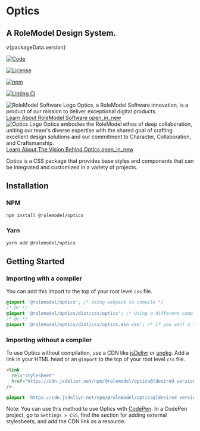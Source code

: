 
<Meta title="Introduction" />

# Optics

<h2>A RoleModel Design System.</h2>

<span>v{packageData.version}</span>

<div className='flex gap-sm'>

[![Code](https://img.shields.io/badge/GitHub-Code-232323.svg?logo=github&logoColor=white)](https://github.com/RoleModel/optics)

[![License](https://img.shields.io/badge/license-MIT-232323.svg)](https://github.com/RoleModel/optics/blob/main/LICENSE)

[![npm](https://img.shields.io/npm/dw/@rolemodel/optics?label=npm)](https://www.npmjs.com/package/@rolemodel/optics)

[![Linting CI](https://github.com/RoleModel/optics/actions/workflows/linting.yml/badge.svg)](https://github.com/RoleModel/optics/actions/workflows/linting.yml)

</div>

<div className='flex flex-col gap-md'>
  <div className="card card--company card--shadow-x-small">
    <div className="card__info">
      <img className="card__info-logo" src="./public/rms-logo.svg" alt="RoleModel Software Logo" />
      <span>Optics, a RoleModel Software innovation, is a product of our mission to deliver exceptional digital products.</span>
    </div>
    <a className="btn sb-unstyled" href="https://rolemodelsoftware.com/" target="_blank">
      <span>Learn About RoleModel Software</span>
      <span className="material-symbols-outlined">open_in_new</span>
    </a>
  </div>

  <div className="card card--company card--shadow-x-small">
    <div className="card__info">
      <img className="card__info-logo" src="./public/optics-logo.svg" alt="Optics Logo" />
      <span>
        Optics embodies the RoleModel ethos of deep collaboration, uniting our team's diverse expertise with the shared
        goal of crafting excellent design solutions and our commitment to Character, Collaboration, and Craftsmanship.
      </span>
    </div>
    <a className="btn sb-unstyled" href="https://optics.rolemodel.design/" target="_blank">
      <span>Learn About The Vision Behind Optics</span>
      <span className="material-symbols-outlined">open_in_new</span>
    </a>
  </div>
</div>

Optics is a CSS package that provides base styles and components that can be integrated and customized in a variety of projects.

## Installation

### NPM

```sh
npm install @rolemodel/optics
```

### Yarn

```sh
yarn add @rolemodel/optics
```

## Getting Started

### Importing with a compiler

You can add this import to the top of your root level `css` file.

```css
@import '@rolemodel/optics'; /* Using webpack to compile */
/* Or */
@import '@rolemodel/optics/dist/css/optics'; /* Using a different compiler */
/* Or */
@import '@rolemodel/optics/dist/css/optics.min.css'; /* If you want a single file with all the styles in it. */
```

### Importing without a compiler

To use Optics without compilation, use a CDN like [jsDelivr](https://www.jsdelivr.com/) or [unpkg](https://unpkg.com/).
Add a link in your HTML head or an `@import` to the top of your root level `css` file.

```html
<link
  rel="stylesheet"
  href="https://cdn.jsdelivr.net/npm/@rolemodel/optics@[desired version]/dist/css/optics.min.css"
/>
```

```css
@import 'https://cdn.jsdelivr.net/npm/@rolemodel/optics@[desired version]/dist/css/optics.min.css';
```

Note: You can use this method to use Optics with [CodePen](https://codepen.io/). In a CodePen project, go to `Settings > CSS`, find the section for adding external stylesheets, and add the CDN link as a resource.
